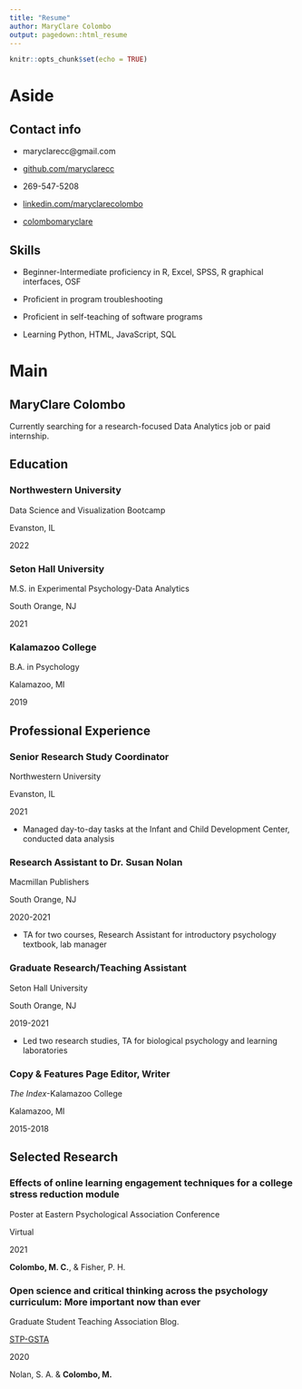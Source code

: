 ```yaml
---
title: "Resume"
author: MaryClare Colombo
output: pagedown::html_resume
---
```


```r
knitr::opts_chunk$set(echo = TRUE)
```

Aside
====================================

Contact info {#contact}
------------------------------------

- <i class="fa fa-envelope"></i> maryclarecc@gmail.com\

- <i class="fa fa-github"></i> [github.com/maryclarecc](https://github.com/maryclarecc)

- <i class="fa fa-phone"></i> 269-547-5208

- <i class="fa fa-linkedin"></i> [linkedin.com/maryclarecolombo](https://linkedin.com/in/maryclarecolombo)

- <i class="fa fa-wordpress"></i> [colombomaryclare ](https://colombomaryclare.wordpress.com)

Skills {#skills}
------------------------------------

- Beginner-Intermediate proficiency in R, Excel, SPSS, R graphical interfaces, OSF 

- Proficient in program troubleshooting 

- Proficient in self-teaching of software programs

- Learning Python, HTML, JavaScript, SQL


Main
====================================

MaryClare Colombo {#title}
------------------------------------

Currently searching for a research-focused Data Analytics job or paid internship.

Education {data-icon=graduation-cap data-concise=true}
------------------------------------

### Northwestern University

Data Science and Visualization Bootcamp

Evanston, IL

2022

### Seton Hall University

M.S. in Experimental Psychology-Data Analytics

South Orange, NJ

2021

### Kalamazoo College

B.A. in Psychology

Kalamazoo, MI

2019

Professional Experience {data-icon=suitcase}
-----------------------------------

### Senior Research Study Coordinator

Northwestern University

Evanston, IL

2021

- Managed day-to-day tasks at the Infant and Child Development Center, conducted data analysis

### Research Assistant to Dr. Susan Nolan

Macmillan Publishers

South Orange, NJ

2020-2021

- TA for two courses, Research Assistant for introductory psychology textbook, lab manager

### Graduate Research/Teaching Assistant

Seton Hall University

South Orange, NJ

2019-2021

- Led two research studies, TA for biological psychology and learning laboratories

### Copy & Features Page Editor, Writer

*The Index*-Kalamazoo College

Kalamazoo, MI

2015-2018

Selected Research {data-icon=file}
-----------------------------------

### Effects of online learning engagement techniques for a college stress reduction module

Poster at Eastern Psychological Association Conference

Virtual

2021

**Colombo, M. C.**, & Fisher, P. H. 

### Open science and critical thinking across the psychology curriculum: More important now than ever

Graduate Student Teaching Association Blog.

[STP-GSTA](http://teachpsych.org/page-1784686/9118862)

2020

Nolan, S. A. & **Colombo, M.** 
